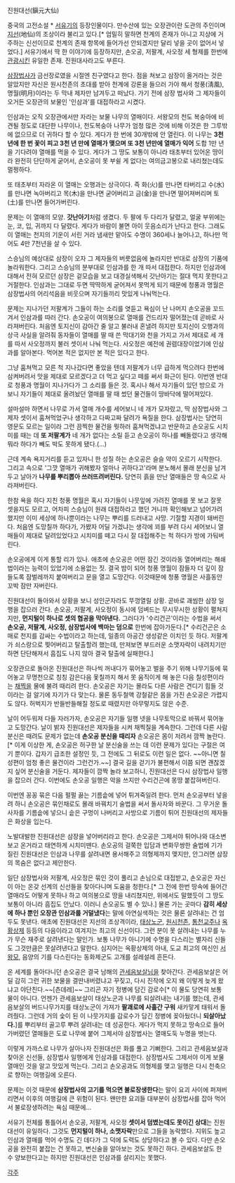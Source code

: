 진원대선(鎭元大仙)

중국의 고전소설 * [[서유기]]의 등장인물이다. 만수산에 있는 오장관이란 도관의 주인이며 [[지선]](地仙)의 조상이라 불리고 있다.[* 엄밀히 말하면 천계의 존재가 아니고 지상에 거주하는 신선이므로 천계의 존재 항목에 들어가선 안되겠지만 달리 넣을 곳이 없어서 넣었다.] 서유기에서 딱 한 이야기에 등장하지만, 손오공, 저팔계, 사오정 세 형제를 한번에 [[관광]]시킨 유일한 존재. 진원대사라고도 부른다.

[[삼장법사]]가 금선장로였을 시절엔 친구였다고 한다. 점을 쳐보고 삼장이 올거라는 것은 알았지만 자신은 원시천존의 초대를 받아 천계에 강론을 들으러 가야 해서 청풍(淸風), 명월(明月)이라는 두 막내 제자만 남겨두고 떠났다. 가기 전에 삼장 법사와 그 제자들이 오거든 오장관의 보물인 '인삼과'를 대접하라고 시켰다.

인삼과는 오직 오장관에서만 자라는 보물 나무의 열매이다. 서왕모의 천도 복숭아에 비견될 정도로 대단한 나무이나, 천도복숭아 나무가 엄청 많은 것에 비해 이것은 한 그루밖에 없으므로 더 귀하다 할 수 있다. 게다가 한 번에 30개밖에 안 열린다. 이 나무는 '''3천 년에 한 번 꽃이 피고 3천 년 만에 열매가 맺으며 또 3천 년만에 열매가 익어''' 도합 1만 년을 기다려야 열매를 먹을 수 있다. 게다가 그 땅도 보통이 아니라 태초부터 있어온 땅이라 완전히 단단하게 굳어서, 손오공이 못 부쉴 게 없다는 여의금고봉으로 내리쳤는데도 멀쩡하다.

또 태초부터 자라온 이 열매는 오행과는 상극이다. 즉 화(火)를 만나면 타버리고 수(水)를 만나면 녹아버리고 목(木)을 만나면 굳어버리고 금(金)을 만나면 떨어져버리며 토(土)를 만나면 들어가버린다.

문제는 이 열매의 모양. '''갓난아기'''처럼 생겼다. 두 팔에 두 다리가 달렸고, 얼굴 부위에는 눈, 코, 입, 귀까지 다 달렸다. 게다가 바람이 불면 아이 웃음소리가 난다고 한다. 그래도 이 열매는 천지의 기운이 서린 거라 냄새만 맡아도 수명이 360세나 늘어나고, 하나만 먹어도 4만 7천년을 살 수 있다.

스승님의 예상대로 삼장이 오자 그 제자들의 버릇없음에 놀라지만 반대로 삼장의 기품에 놀라워한다. 그리고 스승님의 분부대로 인삼과를 한 개 따서 대접한다. 하지만 인삼과에 대해서 전혀 모르던 삼장은 겉모습을 보고 대경실색해서 갓난아기는 절대 먹지 못한다고 거절한다. 인삼과는 그대로 두면 딱딱하게 굳어져서 못먹게 되기 때문에 청풍과 명월은 삼장법사의 어리석음을 비웃으며 자기들끼리 맛있게 나눠먹는다.

문제는 지나가던 저팔계가 그들이 하는 소리를 엿듣고 욕심이 난 나머지 손오공을 꼬드겨서 인삼과를 따러 간다. 손오공이 여의봉으로 열매를 건드리자 떨어졌는데 곧바로 사라져버린다. 처음엔 토지신이 감아간 줄 알고 불러내 혼낼려 하지만 토지신이 오행과의 상극 사실을 알려줘 동자들이 열매를 딸 때 쓴 막대기와 천을 가지고 가서 제대로 세 개를 따서 사오정까지 불러 셋이서 나눠 먹는다. 사오정은 예전에 권렴대장이었기에 인삼과를 알아본다. 먹어본 적은 없지만 본 적은 있다고 한다.

그냥 훔쳐먹고 모른 척 지나갔다면 좋았을 텐데 저팔계가 너무 급하게 먹으려다 한번에 삼켜버려서 맛을 제대로 모르겠다고 더 먹고 싶다고 떼를 써서 화근이 된다. 이번엔 반대로 청풍과 명월이 지나가다가 그 소리를 들은 것. 혹시나 해서 자기들이 있던 방으로 가 보니 자기들이 제대로 올려놨던 열매를 딸 때 썼던 물건들이 땅바닥에 떨어져있다.

설마설마 하면서 나무로 가서 열매 개수를 세어보니 네 개가 모자랐고, 딱 삼장법사와 그 제자 셋이서 훔쳐먹었구나 생각하고 다짜고짜 달려가 욕질을 한다. 삼장법사는 당연히 영문도 모르는 일이라 그런 끔찍한 물건을 뭣하러 훔쳐먹겠냐고 반문하고 손오공도 시치미를 때는 데 '''또 저팔계가''' 네 개가 없다는 소릴 듣고 손오공이 하나를 빼돌렸다고 생각해 뭐라 하다가 빼도 박도 못하게 됐다.(...)

근데 계속 욕지거리를 듣고 있자니 한 성질 하는 손오공은 슬슬 약이 오르기 시작한다. 그리고 속으로 '그깟 열매가 귀해봤자 얼마나 귀하다고'라며 분노해서 몰래 분신을 남겨두고 날아가 '''나무를 뿌리뽑아 쓰러뜨려버린다.''' 당연히 흙을 만난 열매들은 땅 속으로 사라져버린다.

한참 욕을 하다 지친 청풍 명월은 혹시 자기들이 나뭇잎에 가려진 열매를 못 보고 잘못 셋을지도 모르고, 어차피 스승님이 원래 대접하라고 했던 거니까 확인해보고 넘어가려 했지만 이미 세상에 하나뿐이라는 나무는 뿌리를 드러내고 사망. 기절할 지경이 돼버린다. 처음엔 도망칠까 하다가, 가봤자 어딜 가겠냐는 생각에 꾀를 부려 다시 세어보니 열매들이 제대로 달려있었다고 시치미를 떼고 다시 잘 대접해주는 척 하다가 방에 가둬버린다.

손오공에게 이게 통할 리가 있나. 애초에 손오공은 어떤 잠긴 것이라동 열어버리는 해쇄법이라는 능력이 있었기에 소용없는 짓. 결국 밤이 되어 청풍 명월이 잠들자 더 깊이 잠들도록 잠벌레까지 붙여버리고 문을 열고 도망간다. 이것때문에 청풍 명월은 사흘동안 꼬박 잠만 자버린다.

진원대선이 돌아와서 상황을 보니 성인군자라도 뚜껑열릴 상황. 곧바로 괘씸한 삼장 일행을 잡으러 간다. 손오공, 저팔계, 사오정이 동시에 덤벼드는 무시무시한 상황이 펼쳐지지만, '''먼지털이 하나로 셋의 협공을 막아낸다.''' 그러다가 '수리건곤'이라는 수법을 써서 '''손오공, 저팔계, 사오정, 삼장법사에 백마는 덤으로''' 한번에 잡아가둔다.[* 수리건곤은 소매로 천지를 감싸는 수법이라고 하는데, 일종의 아공간 생성같은 이치인 듯 하다. 저팔계가 쇠스랑으로 찢어버리고 탈출할려 했는데, 만져보면 부드러운 소맷자락이 내려치기만 하면 단단해져서 흠집도 나지 않아 결국 탈출에 실패한다.]

오장관으로 돌아온 진원대선은 하나씩 꺼내다가 묶어놓고 벌을 주기 위해 나무기둥에 묶어놓고 무명천으로 칭칭 감은다음 옻칠까지 해서 못 움직이게 해 놓은 다음 칠성편이라는 [[채찍]]을 물에 불려 때리려 한다. 손오공은 자기는 몰라도 다른 사람은 견디기 힘들 것이라는 걸 알기에 자기가 다 맞는다. 물론 동두철액 강철같은 몸을 가진 손오공은 가렵지도 않다. 허벅지가 반들반들해질 정도로 때렸지만 아무렇지도 않은 수준.

날이 어두워져 다들 자러가자, 손오공은 자기들 일행 넷을 나무토막으로 바꿔서 묶어놓고 도망간다. 날이 밝자 진원대선은 제자들을 시켜 채찍질을 계속한다. 그런데 다른 사람 분신은 때려도 문제가 없는데 '''손오공 분신을 때리자''' 손오공은 몸이 저려서 깜짝 놀란다.[* 이게 이상한 게, 손오공은 허구한 날 분신술을 쓰는 데 이런 문제가 있다는 구절은 여기 뿐이다. 갑자기 급조한 설정인 듯, 그 전에도 그 뒤로도 이런 일은 없다. ~~아니면 칠성편이 엄청 좋은 물건이라 그런건가.~~] 결국 길을 걷기가 불편해서 이쯤 되면 괜찮겠지 싶어 분신술을 거둔다. 제자들이 깜짝 놀라 보고하니, 진원대선은 다시 삼장법사 일행을 잡으러 간다. 이번에도 손오공 일행은 악을 쓰지만 수리건곤에 몽땅 붙잡혀버린다.

이번엔 꽁꽁 묶은 다음 펄펄 끓는 기름솥에 넣어 튀겨죽일려 한다. 먼저 손오공부터 넣을려 하니 손오공은 묶인채로도 몰래 바꿔치기 술법을 써서 돌사자와 바꾼다. 그 무거운 돌사자를 기름솥에 넣으니 솥은 구멍이 나버리고 사방으로 기름이 튀어 진원대선의 제자들은 화상을 입는다.

노발대발한 진원대선은 삼장을 넣어버리라고 한다. 손오공은 그제서야 튀어나와 대소변 보고 온거라고 태연하게 시치미뗀다. 손오공의 걸쭉한 입담과 변화무쌍한 술법에 기가 질린 진원대선은 인삼과 나무를 살려내면 용서해주고 의형제까지 맺지만, 안그러면 삼장의 목숨은 없다고 제안한다.

일단 삼장법사와 저팔계, 사오정은 묶인 것이 풀리고 손님으로 대접받고, 손오공은 자신이 아는 온갖 선계의 신선들을 찾아다니며 도움을 청한다.[* 그 전에 한번 땅속에 들어간 열매라도 어떻게 못하나 하고 여의봉으로 땅을 내리쳤지만, 위에서도 말했듯이 그 땅도 보통이 아니라 흠집도 안났다. 이러니 손오공도 별 수 있나.] 물론 가는 곳마다 '''감히 세상에 하나 뿐인 오장관 인삼과를 거덜냈다'''는 말에 아연실색하는 것은 물론 살려내는 건 엄두도 못낸다. 애초에 진원대선은 지선의 조상격이라, [[태상노군]], [[원시천존]], [[통천교주]]나 [[옥황상제]] 등등의 다음이라고 여겨지는 최고의 신선이다. 그런 분이 못 살려내는 나무를 누가 무슨 재주로 살려낸다는 말인가. 보통 나무가 아니기에 수명을 다스리는 별자리 신들도 그것만큼은 못살려낸다고 말한다. 심지어는 옥황상제의 아내, 도교 최고의 여신인 [[서왕모]], 음양의 기를 다스린다는 동화제군도 고개를 설레설레 흔든다.

온 세계를 돌아다니던 손오공은 결국 남해의 [[관세음보살]]님을 찾아간다. 관세음보살은 어딜 감히 그런 귀한 보물을 결딴내버렸냐고 꾸짖고, 다시 진작에 오지 왜 이렇게 늦게 왔냐고 야단친다.~~[츤데레]~~ 그리곤 자기 정병에 담긴 감로수[* 이 물도 당연히 보통 물이 아니다. 언젠가 관세음보살이 태상노군과 나무를 되살려내는 내기를 했는데, 관세음보살의 버드나무가지를 태상노군이 가져가 '''팔괘로에 사흘간 구워''' 새카맣게 태워서 돌려줬다. 그런데 거의 숯이 된 이 나뭇가지를 감로수가 담긴 정병에 꽂아뒀더니 '''되살아났다.''']를 뿌리부터 골고루 뿌려 살려내는 데 성공한다. 게다가 먹지 못하고 땅속으로 들어가버렸던 열매들은 도로 나무에 붙어 그제서야 삼장법사는 열매도둑 누명을 벗는다.

이렇게 가까스로 나무가 살아나자 진원대선은 화를 풀고 기뻐한다. 그리고 관세음보살과 찾아온 신선들, 삼장법사 일행에게 인삼과를 대접한다. 삼장법사도 그제서야 이게 보물 열매인 것을 알고 맛있게 먹는다. 그리고 손오공과도 의형제를 맺고 일행은 다시 천축으로 향하는 여행길에 오른다.

문제는 이것 때문에 '''삼장법사의 고기를 먹으면 불로장생한다'''는 말이 요괴 사이에 퍼져버리면서 이후의 여행길에 큰 위험이 된다. 왠만한 요괴들 대부분이 삼장법사를 잡아 먹어서 불로장생하려는 욕심 때문에...

서유기 전체를 통틀어서 손오공, 저팔계, 사오정 '''셋이서 덤볐는데도 못이긴 상대'''는 진원대선이 유일하다. 그것도 '''먼지털이 하나, 소맷자락'''만으로 그들을 농락했다. 지위도 높고 인삼과 열매를 먹어 수명도 긴 데다가 그 덕에 도력도 상당하다고 볼 수 있다. 다만 손오공을 완전히 붙잡는 건 못하고, 변신술을 알아보는 것도 못하긴 하다. 관세음보살도 한 수 양보한다고는 하지만 진원대선은 인삼과를 살리지는 못했다.

[[각주]]
